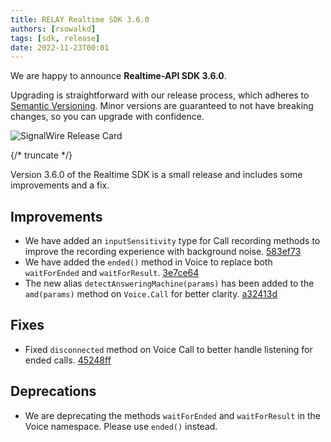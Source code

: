 ---
title: RELAY Realtime SDK 3.6.0
authors: [rsowalkd]
tags: [sdk, release]
date: 2022-11-23T00:01
---

We are happy to announce **Realtime-API SDK 3.6.0**.


Upgrading is straightforward with our release process, which adheres to [Semantic Versioning](https://semver.org/).
Minor versions are guaranteed to not have breaking changes, so you can upgrade with confidence.

![SignalWire Release Card](./_img/img.png)


{/* truncate */}

Version 3.6.0 of the Realtime SDK is a small release and includes some improvements and a fix.

## Improvements
- We have added an `inputSensitivity` type for Call recording methods to improve the recording experience with background noise. [583ef73](https://github.com/signalwire/signalwire-js/commit/583ef730675884b51045784980a12d80fc573b3b)
- We have added the `ended()` method in Voice to replace both `waitForEnded` and `waitForResult`. [3e7ce64](https://github.com/signalwire/signalwire-js/commit/3e7ce6461a423e5b1014f16bf69b53793dfe1024)
- The new alias `detectAnsweringMachine(params)` has been added to the `amd(params)` method on `Voice.Call` for better clarity. [a32413d](https://github.com/signalwire/signalwire-js/commit/a32413d89f9dc155be91aa148c4c56edec7e8413)

## Fixes
- Fixed `disconnected` method on Voice Call to better handle listening for ended calls. [45248ff](https://github.com/signalwire/signalwire-js/commit/45248ff253894b7b208d39f17cd24b68e1f1f0b5)

## Deprecations
- We are deprecating the methods `waitForEnded` and `waitForResult` in the Voice namespace. Please use `ended()` instead.